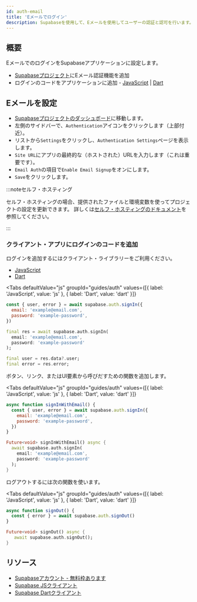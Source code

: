 ```yaml
---
id: auth-email
title: 'Eメールでログイン'
description: Supabaseを使用して、Eメールを使用してユーザーの認証と認可を行います。
---
```



## 概要

EメールでのログインをSupabaseアプリケーションに設定します。

- [Supabaseプロジェクト](https://app.supabase.io)にEメール認証機能を追加
- ログインのコードをアプリケーションに追加 - [JavaScript](https://github.com/supabase/supabase-js) | [Dart](https://github.com/supabase/supabase-dart)

## Eメールを設定

- [Supabaseプロジェクトのダッシュボード](https://app.supabase.io)に移動します。
- 左側のサイドバーで、`Authentication`アイコンをクリックします（上部付近）。
- リストから`Settings`をクリックし、`Authentication Settings`ページを表示します。
- `Site URL`にアプリの最終的な（ホストされた）URLを入力します（これは重要です）。
- `Email Auth`の項目で`Enable Email Signup`をオンにします。
- `Save`をクリックします。

<!-- textlint-disable ja-technical-writing/ja-no-mixed-period -->
:::noteセルフ・ホスティング

セルフ・ホスティングの場合、提供されたファイルと環境変数を使ってプロジェクトの設定を更新できます。
詳しくは[セルフ・ホスティングのドキュメント](/docs/guides/hosting/overview#configuration)を参照してください。

:::
<!-- textlint-enable ja-technical-writing/ja-no-mixed-period -->

### クライアント・アプリにログインのコードを追加

ログインを追加するにはクライアント・ライブラリーをご利用ください。

- [JavaScript](/docs/reference/javascript/auth-signin#sign-in-with-email)
- [Dart](/docs/reference/dart/auth-signin#sign-in-with-email)

<Tabs
  defaultValue="js"
  groupId="guides/auth"
  values={[{ label: 'JavaScript', value: 'js' }, { label: 'Dart', value: 'dart' }]}
>

<TabItem value="js">

```js
const { user, error } = await supabase.auth.signIn({
  email: 'example@email.com',
  password: 'example-password',
})
```

</TabItem>

<TabItem value="dart">

```dart
final res = await supabase.auth.signIn(
  email: 'example@email.com',
  password: 'example-password'
);

final user = res.data?.user;
final error = res.error;
```

</TabItem>

</Tabs>

ボタン、リンク、またはUI要素から呼びだすための関数を追加します。

<Tabs
  defaultValue="js"
  groupId="guides/auth"
  values={[{ label: 'JavaScript', value: 'js' }, { label: 'Dart', value: 'dart' }]}
>

<TabItem value="js">

```js
async function signInWithEmail() {
  const { user, error } = await supabase.auth.signIn({
    email: 'example@email.com',
    password: 'example-password',
  })
}
```

</TabItem>

<TabItem value="dart">

```dart
Future<void> signInWithEmail() async {
  await supabase.auth.signIn(
    email: 'example@email.com', 
    password: 'example-password'
  );
}
```

</TabItem>

</Tabs>

ログアウトするには次の関数を使います。

<Tabs
  defaultValue="js"
  groupId="guides/auth"
  values={[{ label: 'JavaScript', value: 'js' }, { label: 'Dart', value: 'dart' }]}
>

<TabItem value="js">

```js
async function signOut() {
  const { error } = await supabase.auth.signOut()
}
```

</TabItem>

<TabItem value="dart">

```dart
Future<void> signOut() async {
   await supabase.auth.signOut();
}
```

</TabItem>

</Tabs>

## リソース

- [Supabaseアカウント - 無料枠あります](https://supabase.com)
- [Supabase JSクライアント](https://github.com/supabase/supabase-js)
- [Supabase Dartクライアント](https://github.com/supabase/supabase-dart)
